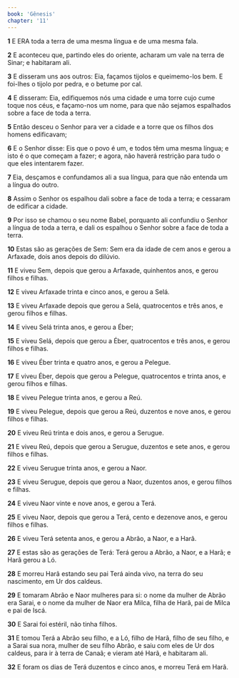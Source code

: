 ```yaml
---
book: 'Gênesis'
chapter: '11'
---
```


**1** E ERA toda a terra de uma mesma língua e de uma mesma fala.

**2** E aconteceu que, partindo eles do oriente, acharam um vale na terra de Sinar; e habitaram ali.

**3** E disseram uns aos outros: Eia, façamos tijolos e queimemo-los bem. E foi-lhes o tijolo por pedra, e o betume por cal.

**4** E disseram: Eia, edifiquemos nós uma cidade e uma torre cujo cume toque nos céus, e façamo-nos um nome, para que não sejamos espalhados sobre a face de toda a terra.

**5** Então desceu o Senhor para ver a cidade e a torre que os filhos dos homens edificavam;

**6** E o Senhor disse: Eis que o povo é um, e todos têm uma mesma língua; e isto é o que começam a fazer; e agora, não haverá restrição para tudo o que eles intentarem fazer.

**7** Eia, desçamos e confundamos ali a sua língua, para que não entenda um a língua do outro.

**8** Assim o Senhor os espalhou dali sobre a face de toda a terra; e cessaram de edificar a cidade.

**9** Por isso se chamou o seu nome Babel, porquanto ali confundiu o Senhor a língua de toda a terra, e dali os espalhou o Senhor sobre a face de toda a terra.

**10** Estas são as gerações de Sem: Sem era da idade de cem anos e gerou a Arfaxade, dois anos depois do dilúvio.

**11** E viveu Sem, depois que gerou a Arfaxade, quinhentos anos, e gerou filhos e filhas.

**12** E viveu Arfaxade trinta e cinco anos, e gerou a Selá.

**13** E viveu Arfaxade depois que gerou a Selá, quatrocentos e três anos, e gerou filhos e filhas.

**14** E viveu Selá trinta anos, e gerou a Éber;

**15** E viveu Selá, depois que gerou a Éber, quatrocentos e três anos, e gerou filhos e filhas.

**16** E viveu Éber trinta e quatro anos, e gerou a Pelegue.

**17** E viveu Éber, depois que gerou a Pelegue, quatrocentos e trinta anos, e gerou filhos e filhas.

**18** E viveu Pelegue trinta anos, e gerou a Reú.

**19** E viveu Pelegue, depois que gerou a Reú, duzentos e nove anos, e gerou filhos e filhas.

**20** E viveu Reú trinta e dois anos, e gerou a Serugue.

**21** E viveu Reú, depois que gerou a Serugue, duzentos e sete anos, e gerou filhos e filhas.

**22** E viveu Serugue trinta anos, e gerou a Naor.

**23** E viveu Serugue, depois que gerou a Naor, duzentos anos, e gerou filhos e filhas.

**24** E viveu Naor vinte e nove anos, e gerou a Terá.

**25** E viveu Naor, depois que gerou a Terá, cento e dezenove anos, e gerou filhos e filhas.

**26** E viveu Terá setenta anos, e gerou a Abrão, a Naor, e a Harã.

**27** E estas são as gerações de Terá: Terá gerou a Abrão, a Naor, e a Harã; e Harã gerou a Ló.

**28** E morreu Harã estando seu pai Terá ainda vivo, na terra do seu nascimento, em Ur dos caldeus.

**29** E tomaram Abrão e Naor mulheres para si: o nome da mulher de Abrão era Sarai, e o nome da mulher de Naor era Milca, filha de Harã, pai de Milca e pai de Iscá.

**30** E Sarai foi estéril, não tinha filhos.

**31** E tomou Terá a Abrão seu filho, e a Ló, filho de Harã, filho de seu filho, e a Sarai sua nora, mulher de seu filho Abrão, e saiu com eles de Ur dos caldeus, para ir à terra de Canaã; e vieram até Harã, e habitaram ali.

**32** E foram os dias de Terá duzentos e cinco anos, e morreu Terá em Harã.
